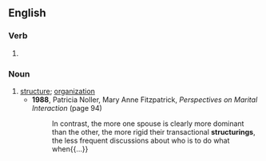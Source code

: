 ==English==

===Verb===
{{head|en|verb form}}

# {{present participle of|structure|lang=en|nocat=1}}

===Noun===
{{en-noun}}

# [[structure]]; [[organization]]
#* '''1988''', Patricia Noller, ‎Mary Anne Fitzpatrick, ''Perspectives on Marital Interaction'' (page 94)
#*: In contrast, the more one spouse is clearly more dominant than the other, the more rigid their transactional '''structurings''', the less frequent discussions about who is to do what when{{...}}